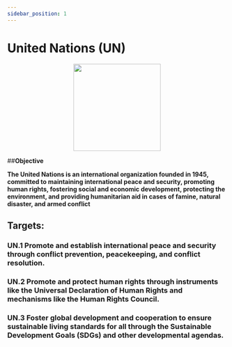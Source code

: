 ```yaml
---
sidebar_position: 1
---
```

# United Nations (UN)

<p align="center"><img src="	https://www.un.org/sites/un2.un.org/files/un-emblem.svg" width="200" height="200"/></p>

##**Objective**

**The United Nations is an international organization founded in 1945, committed to maintaining international peace and security, promoting human rights, fostering social and economic development, protecting the environment, and providing humanitarian aid in cases of famine, natural disaster, and armed conflict**

## Targets:
    
### UN.1 Promote and establish international peace and security through conflict prevention, peacekeeping, and conflict resolution.

### UN.2 Promote and protect human rights through instruments like the Universal Declaration of Human Rights and mechanisms like the Human Rights Council.

### UN.3 Foster global development and cooperation to ensure sustainable living standards for all through the Sustainable Development Goals (SDGs) and other developmental agendas.